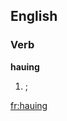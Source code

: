 ==English==

===Verb===
'''hauing'''

# {{obsolete spelling of|[[having]]|nodot=1}}; {{present participle of|[[have]]|nocap=1}}

[[fr:hauing]]